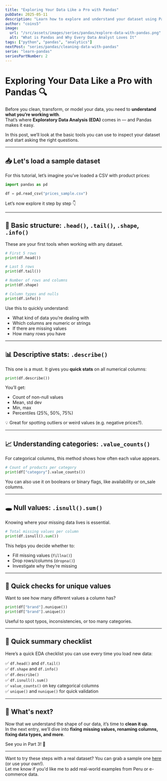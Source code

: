 ```yaml
---
title: "Exploring Your Data Like a Pro with Pandas"
pubDate: 2025-05-11
description: "Learn how to explore and understand your dataset using Pandas. From `.head()` to `.describe()` and `.value_counts()`, this post walks you through the essential tools."
author: "coins5"
image:
  url: "/src/assets/images/series/pandas/explore-data-with-pandas.png"
  alt: "What is Pandas and Why Every Data Analyst Loves It"
tags: ["python", "pandas", "analytics"]
nextPost: "series/pandas/cleaning-data-with-pandas"
serie: "learn-pandas"
seriesPartNumber: 2
---
```


# Exploring Your Data Like a Pro with Pandas 🔍

Before you clean, transform, or model your data, you need to **understand what you’re working with**.  
That’s where **Exploratory Data Analysis (EDA)** comes in — and Pandas makes it easy.

In this post, we’ll look at the basic tools you can use to inspect your dataset and start asking the right questions.

---

## 📥 Let's load a sample dataset

For this tutorial, let’s imagine you’ve loaded a CSV with product prices:

```python
import pandas as pd

df = pd.read_csv("prices_sample.csv")
```

Let’s now explore it step by step 👇

---

## 🧱 Basic structure: `.head()`, `.tail()`, `.shape`, `.info()`

These are your first tools when working with any dataset.

```python
# First 5 rows
print(df.head())

# Last 5 rows
print(df.tail())

# Number of rows and columns
print(df.shape)

# Column types and nulls
print(df.info())
```

Use this to quickly understand:

- What kind of data you’re dealing with
- Which columns are numeric or strings
- If there are missing values
- How many rows you have

---

## 📊 Descriptive stats: `.describe()`

This one is a must. It gives you **quick stats** on all numerical columns:

```python
print(df.describe())
```

You’ll get:

- Count of non-null values
- Mean, std dev
- Min, max
- Percentiles (25%, 50%, 75%)

💡 Great for spotting outliers or weird values (e.g. negative prices?).

---

## 📈 Understanding categories: `.value_counts()`

For categorical columns, this method shows how often each value appears.

```python
# Count of products per category
print(df["category"].value_counts())
```

You can also use it on booleans or binary flags, like availability or on_sale columns.

---

## 🕳️ Null values: `.isnull().sum()`

Knowing where your missing data lives is essential.

```python
# Total missing values per column
print(df.isnull().sum())
```

This helps you decide whether to:

- Fill missing values (`fillna()`)
- Drop rows/columns (`dropna()`)
- Investigate why they’re missing

---

## 🧪 Quick checks for unique values

Want to see how many different values a column has?

```python
print(df["brand"].nunique())
print(df["brand"].unique())
```

Useful to spot typos, inconsistencies, or too many categories.

---

## 🚀 Quick summary checklist

Here’s a quick EDA checklist you can use every time you load new data:

✅ `df.head()` and `df.tail()`  
✅ `df.shape` and `df.info()`  
✅ `df.describe()`  
✅ `df.isnull().sum()`  
✅ `value_counts()` on key categorical columns  
✅ `unique()` and `nunique()` for quick validation

---

## 📌 What's next?

Now that we understand the shape of our data, it’s time to **clean it up**.  
In the next entry, we’ll dive into **fixing missing values, renaming columns, fixing data types, and more**.

See you in Part 3! 🧼

---

Want to try these steps with a real dataset? You can grab a sample one [here](#) (or use your own!).  
Let me know if you'd like me to add real-world examples from Peru or e-commerce data.
